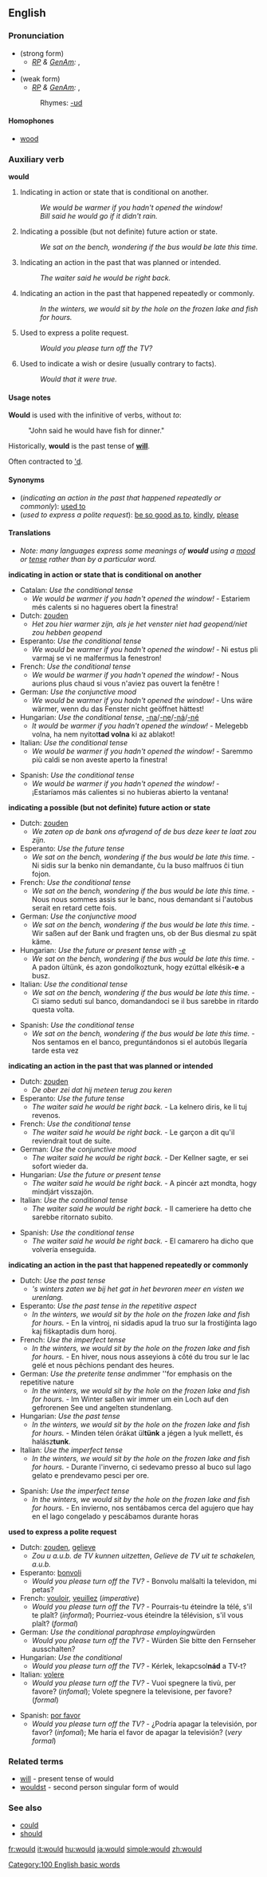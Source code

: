 ==English==

{{rank|we|who|said|45|would|been|will|no}}

===Pronunciation===
* (strong form)
** ''[[RP]] & [[GenAm]]:'' {{IPA|/wʊd/}}, {{SAMPA|/wUd/}}
*{{audio|en-us-would.ogg|Audio (US)}}
* (weak form)
** ''[[RP]] & [[GenAm]]:'' {{IPA|/wəd/, /əd/}}, {{SAMPA|/w@d/, /@d/}}
*:Rhymes: [[Rhymes:English:-ʊd|-ʊd]]

====Homophones====
*[[wood]]

=== Auxiliary verb ===
'''would'''

#Indicating in action or state that is conditional on another.
#:''We would be warmer if you hadn't opened the window!'' 
#:''Bill said he would go if it didn't rain.''
#Indicating a possible (but not definite) future action or state.
#:''We sat on the bench, wondering if the bus would be late this time.''
#Indicating an action in the past that was planned or intended.
#:''The waiter said he would be right back.'' 
#Indicating an action in the past that happened repeatedly or commonly. 
#:''In the winters, we would sit by the hole on the frozen lake and fish for hours.''
#Used to express a polite request.
#:''Would you please turn off the TV?'' 
#Used to indicate a wish or desire (usually contrary to facts).
#:''Would that it were true.''

====Usage notes====
'''Would''' is used with the infinitive of verbs, without ''to'':
:"John said he would have fish for dinner."

Historically, '''would''' is the past tense of '''[[will]]'''.

Often contracted to [['d]].

====Synonyms====
*(''indicating an action in the past that happened repeatedly or commonly''): [[used to]]
*(''used to express a polite request''): [[be so good as to]], [[kindly]], [[please]]

====Translations====

*''Note: many languages express some meanings of '''would''' using a [[mood]] or [[tense]] rather than by a particular word.''

'''indicating in action or state that is conditional on another'''
{{top}}
<!--Put translations for languages from A to I here-->
*Catalan: ''Use the conditional tense''
**''We would be warmer if you hadn't opened the window!'' - Estariem més calents si no hagueres obert la finestra!
*Dutch: [[zouden]]
**''Het zou hier warmer zijn, als je het venster niet had geopend/niet zou hebben geopend''
*Esperanto: ''Use the conditional tense''
**''We would be warmer if you hadn't opened the window!'' - Ni estus pli varmaj se vi ne malfermus la fenestron!
*French: ''Use the conditional tense''
**''We would be warmer if you hadn't opened the window!'' - Nous aurions plus chaud si vous n'aviez pas ouvert la fenêtre !
*German: ''Use the conjunctive mood''
**''We would be warmer if you hadn't opened the window!'' - Uns wäre wärmer, wenn du das Fenster nicht geöffnet hättest!
*Hungarian: ''Use the conditional tense'', [[-na]]/[[-ne]]/[[-ná]]/[[-né]]
**''It would be warmer if you hadn't opened the window!'' - Melegebb volna, ha nem nyitot'''tad volna''' ki az ablakot!
*Italian: ''Use the conditional tense''
**''We would be warmer if you hadn't opened the window!'' - Saremmo più caldi se non aveste aperto la finestra!
<!--Put translations for languages from J to Z here-->

{{mid}}
*Spanish: ''Use the conditional tense''
**''We would be warmer if you hadn't opened the window!'' - ¡Estaríamos más calientes si no hubieras abierto la ventana!
{{bottom}}

'''indicating a possible (but not definite) future action or state'''
{{top}}
<!--Put translations for languages from A to I here-->
*Dutch: [[zouden]]
**''We zaten op de bank ons afvragend of de bus deze keer te laat zou zijn.''
*Esperanto: ''Use the future tense''
**''We sat on the bench, wondering if the bus would be late this time.'' - Ni sidis sur la benko nin demandante, ĉu la buso malfruos ĉi tiun fojon.
*French: ''Use the conditional tense''
**''We sat on the bench, wondering if the bus would be late this time.'' - Nous nous sommes assis sur le banc, nous demandant si l'autobus serait en retard cette fois.
*German: ''Use the conjunctive mood''
**''We sat on the bench, wondering if the bus would be late this time.'' - Wir saßen auf der Bank und fragten uns, ob der Bus diesmal zu spät käme.
*Hungarian: ''Use the future or present tense with [[-e]]''
**''We sat on the bench, wondering if the bus would be late this time.'' - A padon ültünk, és azon gondolkoztunk, hogy ezúttal elkésik'''-e''' a busz.
*Italian: ''Use the conditional tense''
**''We sat on the bench, wondering if the bus would be late this time.'' - Ci siamo seduti sul banco, domandandoci se il bus sarebbe in ritardo questa volta.
{{mid}}
<!--Put translations for languages from J to Z here-->
*Spanish: ''Use the conditional tense''
**''We sat on the bench, wondering if the bus would be late this time.'' - Nos sentamos en el banco, preguntándonos si el autobús llegaría tarde esta vez
{{bottom}}

'''indicating an action in the past that was planned or intended'''
{{top}}
<!--Put translations for languages from A to I here-->
*Dutch: [[zouden]]
**''De ober zei dat hij meteen terug zou keren''
*Esperanto: ''Use the future tense''
**''The waiter said he would be right back.'' - La kelnero diris, ke li tuj revenos.
*French: ''Use the conditional tense''
**''The waiter said he would be right back.'' - Le garçon a dit qu'il reviendrait tout de suite.
*German: ''Use the conjunctive mood''
**''The waiter said he would be right back.'' - Der Kellner sagte, er sei sofort wieder da.
*Hungarian: ''Use the future or present tense''
**''The waiter said he would be right back.'' - A pincér azt mondta, hogy mindjárt visszajön.
*Italian: ''Use the conditional tense''
**''The waiter said he would be right back.'' - Il cameriere ha detto che sarebbe ritornato subito. 
{{mid}}
<!--Put translations for languages from J to Z here-->
*Spanish: ''Use the conditional tense''
**''The waiter said he would be right back.'' - El camarero ha dicho que volvería enseguida. 
{{bottom}}

'''indicating an action in the past that happened repeatedly or commonly'''
{{top}}
<!--Put translations for languages from A to I here-->
*Dutch: ''Use the past tense''
**'''s winters zaten we bij het gat in het bevroren meer en visten we urenlang.''
*Esperanto: ''Use the past tense in the repetitive aspect''
**''In the winters, we would sit by the hole on the frozen lake and fish for hours.'' - En la vintroj, ni sidadis apud la truo sur la frostiĝinta lago kaj fiŝkaptadis dum horoj.
*French: ''Use the imperfect tense''
**''In the winters, we would sit by the hole on the frozen lake and fish for hours.'' - En hiver, nous nous asseyions à côté du trou sur le lac gelé et nous pêchions pendant des heures.
*German: ''Use the preterite tense and ''immer ''for emphasis on the repetitive nature
**''In the winters, we would sit by the hole on the frozen lake and fish for hours.'' - Im Winter saßen wir immer um ein Loch auf den gefrorenen See und angelten stundenlang.
*Hungarian: ''Use the past tense''
**''In the winters, we would sit by the hole on the frozen lake and fish for hours.'' - Minden télen órákat ül'''tünk''' a jégen a lyuk mellett, és halász'''tunk'''.
*Italian: ''Use the imperfect tense''
**''In the winters, we would sit by the hole on the frozen lake and fish for hours.'' - Durante l'inverno, ci sedevamo presso al buco sul lago gelato e prendevamo pesci per ore.
{{mid}}
<!--Put translations for languages from J to Z here-->
*Spanish: ''Use the imperfect tense''
**''In the winters, we would sit by the hole on the frozen lake and fish for hours.'' - En invierno, nos sentábamos cerca del agujero que hay en el lago congelado y pescábamos durante horas
{{bottom}}

'''used to express a polite request'''
{{top}}
<!--Put translations for languages from A to I here-->
*Dutch: [[zouden]], [[gelieve]]
**''Zou u a.u.b. de TV kunnen uitzetten'', ''Gelieve de TV uit te schakelen, a.u.b.''
*Esperanto: [[bonvoli]]
**''Would you please turn off the TV?'' - Bonvolu malŝalti la televidon, mi petas?
*French: [[vouloir]], [[veuillez]] (''imperative'')
**''Would you please turn off the TV?'' - Pourrais-tu éteindre la télé, s'il te plaît? (''informal''); Pourriez-vous éteindre la télévision, s'il vous plaît? (''formal'')
*German: ''Use the conditional paraphrase employing ''würden
**''Would you please turn off the TV?'' - Würden Sie bitte den Fernseher ausschalten?
*Hungarian: ''Use the conditional''
**''Would you please turn off the TV?'' - Kérlek, lekapcsol'''nád''' a TV-t?
*Italian: [[volere]]
**''Would you please turn off the TV?'' - Vuoi spegnere la tivù, per favore? (''infomal''); Volete spegnere la televisione, per favore? (''formal'')
{{mid}}
<!--Put translations for languages from J to Z here-->
*Spanish: [[por favor]]
**''Would you please turn off the TV?'' - ¿Podría apagar la televisión, por favor? (''infomal''); Me haría el favor de apagar la televisión? (''very formal'')
{{bottom}}

===Related terms===
*[[will]] - present tense of would
*[[wouldst]] - second person singular form of would

===See also===
*[[could]]
*[[should]]
[[Category:100 English basic words]]

[[fr:would]]
[[it:would]]
[[hu:would]]
[[ja:would]]
[[simple:would]]
[[zh:would]]
